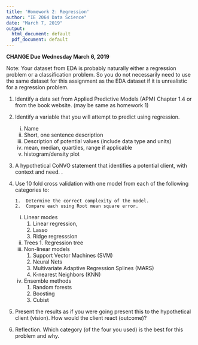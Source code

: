 ```yaml
---
title: 'Homework 2: Regression'
author: "IE 2064 Data Science"
date: "March 7, 2019"
output:
  html_document: default
  pdf_document: default
---
```



**CHANGE Due Wednesday March 6, 2019**

Note: Your dataset from EDA is probably naturally either a regression problem or a classification problem.  So you do not necessarily need to use the same dataset for this assignment as the EDA dataset if it is unrealistic for a regression problem.

1.  Identify a data set from Applied Predictive Models (APM) Chapter 1.4 or from the book website. (may be same as homework 1)
2.  Identify a variable that you will attempt to predict using regression.
    i. Name
    ii. Short, one sentence description
    iii. Description of potential values (include data type and units)
    iv. mean, median, quartiles, range if applicable
    v. histogram/density plot
3.  A hypothetical CoNVO statement that identifies a potential client, with context and need. .  
4.  Use 10 fold cross validation with one model from each of the following categories to:

        1.  Determine the correct complexity of the model.
        2.  Compare each using Root mean square error.
    i.  Linear modes
        1.  Linear regression,
        2.  Lasso
        3.  Ridge regresssion
    ii.  Trees
        1.  Regression tree
    iv. Non-linear models
        1.  Support Vector Machines (SVM)
        2.  Neural Nets
        3.  Multivariate Adaptive Regression Splines (MARS)
        4.  K-nearest Neighbors (KNN)
    v. Ensemble methods
        1.  Random forests
        2.  Boosting
        3.  Cubist

5.  Present the results as if you were going present this to the hypothetical client (vision). How would the client react (outcome)?

6.  Reflection.  Which category (of the four you used) is the best for this problem and why.
